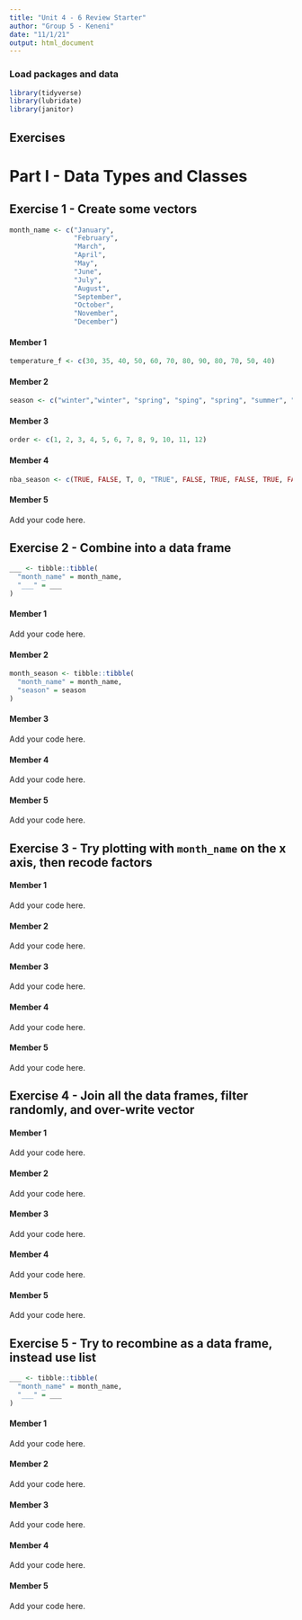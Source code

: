 ```yaml
---
title: "Unit 4 - 6 Review Starter"
author: "Group 5 - Keneni"
date: "11/1/21"
output: html_document
---
```


### Load packages and data

```r
library(tidyverse) 
library(lubridate)
library(janitor)
```

## Exercises

# Part I - Data Types and Classes

## Exercise 1 - Create some vectors

```r
month_name <- c("January", 
                "February",
                "March",
                "April",
                "May",
                "June",
                "July",
                "August",
                "September",
                "October",
                "November",
                "December")
```

#### Member 1

```r
temperature_f <- c(30, 35, 40, 50, 60, 70, 80, 90, 80, 70, 50, 40)
```

#### Member 2

```r
season <- c("winter","winter", "spring", "sping", "spring", "summer", "summer", "summer", "fall", "fall", "fall", "winter")

```


#### Member 3

```r
order <- c(1, 2, 3, 4, 5, 6, 7, 8, 9, 10, 11, 12)
```

#### Member 4

```r

nba_season <- c(TRUE, FALSE, T, 0, "TRUE", FALSE, TRUE, FALSE, TRUE, FALSE, FALSE, TRUE)

```

#### Member 5

Add your code here.

## Exercise 2 - Combine into a data frame

```r
___ <- tibble::tibble(
  "month_name" = month_name,
  "___" = ___
)
```

#### Member 1

Add your code here.

#### Member 2

```r
month_season <- tibble::tibble(
  "month_name" = month_name,
  "season" = season
)
```


#### Member 3

Add your code here.

#### Member 4

Add your code here.

#### Member 5

Add your code here.

## Exercise 3 - Try plotting with `month_name` on the x axis, then recode factors

#### Member 1

Add your code here.

#### Member 2

Add your code here.

#### Member 3

Add your code here.

#### Member 4

Add your code here.

#### Member 5

Add your code here.

## Exercise 4 - Join all the data frames, filter randomly, and over-write vector

#### Member 1

Add your code here.

#### Member 2

Add your code here.

#### Member 3

Add your code here.

#### Member 4

Add your code here.

#### Member 5

Add your code here.

## Exercise 5 - Try to recombine as a data frame, instead use list

```r
___ <- tibble::tibble(
  "month_name" = month_name,
  "___" = ___
)
```

#### Member 1

Add your code here.

#### Member 2

Add your code here.

#### Member 3

Add your code here.

#### Member 4

Add your code here.

#### Member 5

Add your code here.
